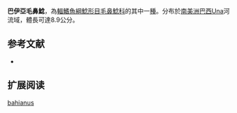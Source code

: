 {{Speciesbox
| name = 巴伊亞毛鼻鯰
| image = 
| image_width = 
| status = NE
| status_system = IUCN3.1
| genus = Trichomycterus
| species = bahianus
| authority = [[Costa|Costa]], 1992
| synonyms = 
}}

'''巴伊亞毛鼻鯰'''，為[[輻鰭魚綱|輻鰭魚綱]][[鯰形目|鯰形目]][[毛鼻鯰科|毛鼻鯰科]]的其中一[[種|種]]。分布於[[南美洲|南美洲]][[巴西|巴西]]Una河流域，體長可達8.9公分。

==参考文献==
*{{FishBase_species|genus=Trichomycterus|species=bahianus|year=2011|month=12}}

== 扩展阅读 ==
{{refbegin}}
{{wikispecies-inline|Trichomycterus auroguttatus|巴伊亞毛鼻鯰}}
{{refend}}
{{Taxonbar|from=Q3762361}}

[[Category:毛鼻鯰属|bahianus]]


{{鯰形目小作品}}